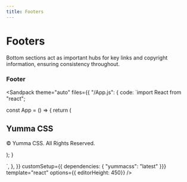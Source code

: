 ```yaml
---
title: Footers
---
```



# Footers

Bottom sections act as important hubs for key links and copyright information, ensuring consistency throughout.

### Footer

<Sandpack
  theme="auto"
  files={{
    "/App.js": {
code: `import React from "react";

const App = () => {
   return (
      <div>
         <footer class="mt-5 pb-4 pt-3">
            <div class="ta-c w-full">
                <div class="m-auto">
                    <h2>Yumma CSS</h2>
                    <span class="fs-sm t-d-gray-6">
                        <p>© Yumma CSS. All Rights Reserved.</p>
                    </span>
                </div>
            </div>
        </footer>
      </div>
   );
}

`,
},
  }}
customSetup={{ dependencies: { "yummacss": "latest" }}}
 template="react"
 options={{ editorHeight: 450}}
/>